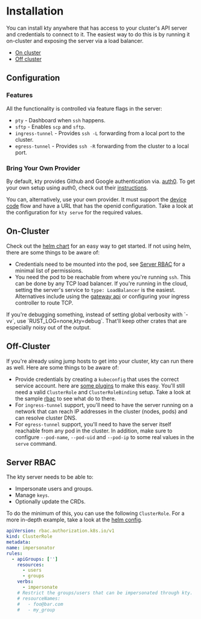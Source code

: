 
# Installation

You can install kty anywhere that has access to your cluster's API server and
credentials to connect to it. The easiest way to do this is by running it
on-cluster and exposing the server via a load balancer.

- [On cluster](#on-cluster)
- [Off cluster](#off-cluster)

[gateway-api]: https://gateway-api.sigs.k8s.io
[sa-plugin]:
  https://github.com/superbrothers/kubectl-view-serviceaccount-kubeconfig-plugin
[helm-rbac]:
  https://github.com/grampelberg/kty/blob/main/helm/templates/rbac.yaml
[helm-chart]: /installation/helm

## Configuration

### Features

All the functionality is controlled via feature flags in the server:

- `pty` - Dashboard when `ssh` happens.
- `sftp` - Enables `scp` and `sftp`.
- `ingress-tunnel` - Provides `ssh -L` forwarding from a local port to the
  cluster.
- `egress-tunnel` - Provides `ssh -R` forwarding from the cluster to a local
  port.

### Bring Your Own Provider

By default, kty provides Github and Google authentication via. [auth0][auth0].
To get your own setup using auth0, check out their [instructions][auth0-setup].

You can, alternatively, use your own provider. It must support the [device
code][device-code] flow and have a URL that has the openid configuration. Take a
look at the configuration for `kty serve` for the required values.

[auth0]: https://auth0.com
[auth0-setup]:
  https://auth0.com/docs/get-started/authentication-and-authorization-flow/device-authorization-flow/call-your-api-using-the-device-authorization-flow#prerequisites
[device-code]: https://www.oauth.com/oauth2-servers/device-flow/

## On-Cluster

Check out the [helm chart][helm-chart] for an easy way to get started. If not
using helm, there are some things to be aware of:

- Credentials need to be mounted into the pod, see [Server RBAC](#server-rbac)
  for a minimal list of permissions.
- You need the pod to be reachable from where you're running `ssh`. This can be
  done by any TCP load balancer. If you're running in the cloud, setting the
  server's service to `type: LoadBalancer` is the easiest. Alternatives include
  using the [gateway api][gateway-api] or configuring your ingress controller to
  route TCP.

<Callout type="info">
  If you're debugging something, instead of setting global verbosity with `-vv`,
  use `RUST_LOG=none,kty=debug`. That'll keep other crates that are especially
  noisy out of the output.
</Callout>

## Off-Cluster

If you're already using jump hosts to get into your cluster, kty can run there
as well. Here are some things to be aware of:

- Provide credentials by creating a `kubeconfig` that uses the correct service
  account. here are [some plugins][sa-plugin] to make this easy. You'll still
  need a valid `ClusterRole` and `ClusterRoleBinding` setup. Take a look at the
  sample [rbac][helm-rbac] to see what do to there.
- For `ingress-tunnel` support, you'll need to have the server running on a
  network that can reach IP addresses in the cluster (nodes, pods) and can
  resolve cluster DNS.
- For `egress-tunnel` support, you'll need to have the server itself reachable
  from any pod in the cluster. In addition, make sure to configure `--pod-name`,
  `--pod-uid` and `--pod-ip` to some real values in the `serve` command.

## Server RBAC

The kty server needs to be able to:

- Impersonate users and groups.
- Manage `keys`.
- Optionally update the CRDs.

To do the minimum of this, you can use the following `ClusterRole`. For a more
in-depth example, take a look at the [helm config](helm/templates/rbac.yaml).

```yaml
apiVersion: rbac.authorization.k8s.io/v1
kind: ClusterRole
metadata:
name: impersonator
rules:
  - apiGroups: ['']
    resources:
      - users
      - groups
    verbs:
      - impersonate
    # Restrict the groups/users that can be impersonated through kty.
    # resourceNames:
    #   - foo@bar.com
    #   - my_group
```
